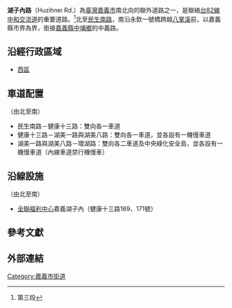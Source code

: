 {{Infobox TwRoad2|
|name=湖子內路
|eng_name=Huzihnei Road
|level=聯外道路
|length=
|speedhigh=50 km/h
|start=[[File:TW_CHW163.svg|24px]][[民生南路_(嘉義市)|民生南路]]
|end=嘉義縣市界，接中義路
|junction=健康九路、湖美一路與湖美八路
|right=中義路
|rightdirection=S
}}

'''湖子內路'''（Huzihnei Rd.）為[[臺灣|臺灣]][[嘉義市|嘉義市]]南北向的聯外道路之一，是聯絡[[台82線|台82線]][[中和交流道_(台82線)|中和交流道]]的重要道路。<ref>{{cite web |author1=徐彩媚 |title=翻轉嘉義市　湖子內重劃區92條路通車了 |url=https://tw.appledaily.com/life/20170811/XWP3X4I3BYAY5GAIUFEBIBLLVU/ |website=蘋果新聞網 |accessdate=2017-08-11 |archive-date=2021-03-25 |archive-url=https://web.archive.org/web/20210325164014/https://tw.appledaily.com/life/20170811/XWP3X4I3BYAY5GAIUFEBIBLLVU/ |dead-url=no }}第三段</ref>北至[[民生南路_(嘉義市)|民生南路]]，南沿永欽一號橋跨越[[八掌溪|八掌溪]]前，以嘉義縣市界為界，銜接[[嘉義縣|嘉義縣]][[中埔鄉|中埔鄉]]的中義路。

==沿經行政區域==
*[[西區_(嘉義市)|西區]]

==車道配置==
（由北至南）
*民生南路－健康十三路：雙向各一車道
*健康十三路－湖美一路與湖美八路：雙向各一車道，並各設有一機慢車道
*湖美一路與湖美八路－環湖路：雙向各二車道及中央綠化安全島，並各設有一機慢車道（內線車道禁行機慢車）

== 沿線設施 ==
（由北至南）
*[[全聯福利中心|全聯福利中心]]嘉義湖子內（健康十三路169、171號）

==參考文獻==
{{reflist}}

==外部連結==
{{嘉義市重要道路}}
{{TW-road-stub}}
{{DEFAULTSORT:Beishewei Road}}
[[Category:嘉義市街道|Category:嘉義市街道]]